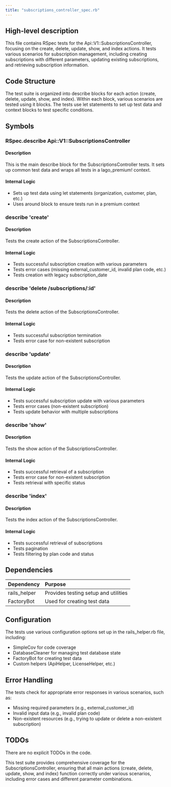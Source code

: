 ```yaml
---
title: "subscriptions_controller_spec.rb"
---
```


## High-level description
This file contains RSpec tests for the Api::V1::SubscriptionsController, focusing on the create, delete, update, show, and index actions. It tests various scenarios for subscription management, including creating subscriptions with different parameters, updating existing subscriptions, and retrieving subscription information.

## Code Structure
The test suite is organized into describe blocks for each action (create, delete, update, show, and index). Within each block, various scenarios are tested using it blocks. The tests use let statements to set up test data and context blocks to test specific conditions.

## Symbols

### RSpec.describe Api::V1::SubscriptionsController
#### Description
This is the main describe block for the SubscriptionsController tests. It sets up common test data and wraps all tests in a lago_premium! context.

#### Internal Logic
- Sets up test data using let statements (organization, customer, plan, etc.)
- Uses around block to ensure tests run in a premium context

### describe 'create'
#### Description
Tests the create action of the SubscriptionsController.

#### Internal Logic
- Tests successful subscription creation with various parameters
- Tests error cases (missing external_customer_id, invalid plan code, etc.)
- Tests creation with legacy subscription_date

### describe 'delete /subscriptions/:id'
#### Description
Tests the delete action of the SubscriptionsController.

#### Internal Logic
- Tests successful subscription termination
- Tests error case for non-existent subscription

### describe 'update'
#### Description
Tests the update action of the SubscriptionsController.

#### Internal Logic
- Tests successful subscription update with various parameters
- Tests error cases (non-existent subscription)
- Tests update behavior with multiple subscriptions

### describe 'show'
#### Description
Tests the show action of the SubscriptionsController.

#### Internal Logic
- Tests successful retrieval of a subscription
- Tests error case for non-existent subscription
- Tests retrieval with specific status

### describe 'index'
#### Description
Tests the index action of the SubscriptionsController.

#### Internal Logic
- Tests successful retrieval of subscriptions
- Tests pagination
- Tests filtering by plan code and status

## Dependencies
| Dependency | Purpose |
|:-----------|:--------|
| rails_helper | Provides testing setup and utilities |
| FactoryBot | Used for creating test data |

## Configuration
The tests use various configuration options set up in the rails_helper.rb file, including:
- SimpleCov for code coverage
- DatabaseCleaner for managing test database state
- FactoryBot for creating test data
- Custom helpers (ApiHelper, LicenseHelper, etc.)

## Error Handling
The tests check for appropriate error responses in various scenarios, such as:
- Missing required parameters (e.g., external_customer_id)
- Invalid input data (e.g., invalid plan code)
- Non-existent resources (e.g., trying to update or delete a non-existent subscription)

## TODOs
There are no explicit TODOs in the code.

This test suite provides comprehensive coverage for the SubscriptionsController, ensuring that all main actions (create, delete, update, show, and index) function correctly under various scenarios, including error cases and different parameter combinations.